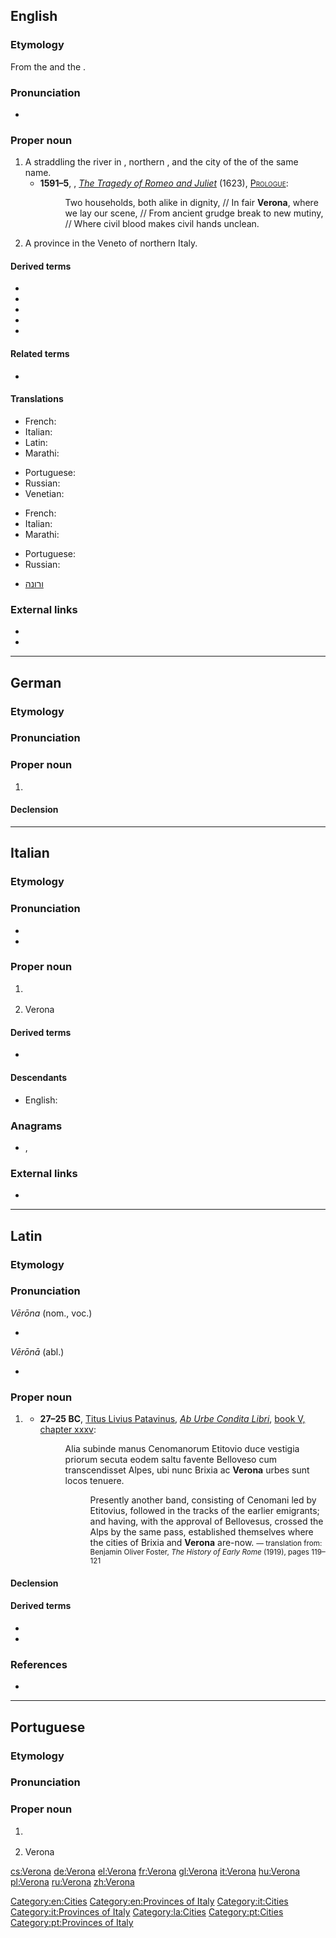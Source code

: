 {{also|Veròna}}
==English==

===Etymology===
From the {{etyl|it|en}} {{term|Verona|lang=it}} and the {{etyl|la|en}} {{term|Vērōna|lang=la}}.

===Pronunciation===
* {{a|RP}} {{IPA|/vɪˈɹəʊnə/|lang=en}}

===Proper noun===
{{en-proper noun}}

# A {{l/en|city}} straddling the river {{l/en|Adige}} in {{l/en|Veneto}}, northern {{l/en|Italy}}, and the {{l/en|capital}} city of the {{l/en|province}} of the same name.
#* '''1591–5''', {{w|William Shakespeare}}, ''[[w:Romeo and Juliet|The Tragedy of Romeo and Juliet]]'' (1623), [[s:The Tragedy of Romeo and Juliet#PROLOGUE|<span style="font-variant:small-caps">Prologue</span>]]:
#*: Two households, both alike in dignity, // In fair '''Verona''', where we lay our scene, // From ancient grudge break to new mutiny, // Where civil blood makes civil hands unclean.
# A province in the Veneto {{l/en|region}} of northern Italy.

====Derived terms====
* {{l/en|Verona brown}}
* {{l/en|Verona earth}}
* {{l/en|Verona green}}
* {{l/en|Verona serge}}
* {{l/en|Veronian}}

====Related terms====
* {{l/en|Veronese}}

====Translations====
{{trans-top|city straddling the river Adige in Veneto, northern Italy}}
* French: {{t+|fr|Vérone}}
* Italian: {{t+|it|Verona|f}}
* Latin: {{t|la|Vērōna|f}}
* Marathi: {{t|mr|वेरोना|tr=veronā|sc=Deva}}
{{trans-mid}}
* Portuguese: {{t|pt|Verona|f}}
* Russian: {{t+|ru|Верона|f|tr=Veróna}}
* Venetian: {{t|vec|Veròna}}
{{trans-bottom}}

{{trans-top|province in the Veneto region of northern Italy}}
* French: {{t+|fr|Vérone}}
* Italian: {{t+|it|Verona|f}}
* Marathi: {{t|mr|वेरोना|tr=veronā|sc=Deva}}
{{trans-mid}}
* Portuguese: {{t|pt|Verona|f}}
* Russian: {{t+|ru|Верона|f|tr=Veróna}}
{{trans-bottom}}

{{checktrans-top}}
* {{ttbc|he}} [[ורונה]]
{{trans-bottom}}

[[Category:en:Cities]]
[[Category:en:Provinces of Italy]]

===External links===
* {{pedia|2=Verona (city)}}
* {{pedia|Province of Verona|Verona (province)}}

----

==German==

===Etymology===
{{contraction of|Veronika|lang=de}}

===Pronunciation===
{{rfp|lang=de}}

===Proper noun===
{{head|de|proper noun|g=f}}

# {{given name|female|lang=de}}

====Declension====
{{rfinfl|de|proper noun}}

----

==Italian==

===Etymology===
{{rfe|lang=it|From the {{etyl|la|it}} {{term|Vērōna|lang=la}}?}}

===Pronunciation===
* {{IPA|/veˈroːna/|lang=it}}
* {{audio|It-Verona.ogg|Audio}}

===Proper noun===
{{it-proper noun|g=f}}

# {{l/en|Verona}} {{gloss|city|lang=it}}
# Verona {{gloss|province|lang=it}}

====Derived terms====
* {{l/it|veronese}}

====Descendants====
* English: {{l/en|Verona}}

===Anagrams===
* {{l/it|averno}}, {{l/it|Averno}}

===External links===
* {{pedia|lang=it}}

[[Category:it:Cities]]
[[Category:it:Provinces of Italy]]

----

==Latin==

===Etymology===
{{rfe|lang=la}}

===Pronunciation===
; ''Vērōna'' (nom., voc.)
* {{a|Classical}} {{IPA|/weːˈroː.na/|lang=la}}
; ''Vērōnā'' (abl.)
* {{a|Classical}} {{IPA|/weːˈroː.naː/|lang=la}}

===Proper noun===
{{la-proper noun|Vērōna||Vērōnae|f|first}}

# {{l/en|Verona}} {{gloss|a city in ''{{l|la|Gallia Transpadana}}'', the birthplace of the poet {{w|Catullus}} and of {{w|Pliny the Elder}}|lang=la}}
#* '''27–25 BC''', [[w:Livy|Titus Livius Patavinus]], ''[[w:Ab urbe condita libri|Ab Urbe Condita Libri]]'', [http://www.perseus.tufts.edu/hopper/text?doc=Liv.+5+35&fromdoc=Perseus%3Atext%3A1999.02.0202 book V, chapter xxxv]:
#*: Alia subinde manus Cenomanorum<!-- Cenomanorum Glareanus: germanorum ω. --> Etitovio duce vestigia priorum secuta eodem saltu<!-- A.U.C. 363 --> favente Belloveso cum transcendisset Alpes, ubi nunc Brixia ac '''Verona''' urbes sunt locos tenuere.
#*:: Presently another band, consisting of Cenomani led by Etitovius, followed in the tracks of the earlier emigrants; and having, with the<!-- 391 B.C. --> approval of Bellovesus, crossed the Alps by the same pass, established themselves where the cities of Brixia and '''Verona''' are-now. <small>― translation from: Benjamin Oliver Foster, ''The History of Early Rome'' (1919), pages 119–121</small>

====Declension====
{{la-decl-1st-loc|num=sg|Vērōn}}

====Derived terms====
* {{l|la|Vērōnensis}}
* {{l|la|Vērōnenses}}

===References===
* {{R:L&S|Vērōna}}

[[Category:la:Cities]]

----

==Portuguese==

===Etymology===
{{rfe|lang=pt}}

===Pronunciation===
{{rfp|lang=pt}}

===Proper noun===
{{pt-proper noun|f}}

# {{l/en|Verona}} {{gloss|city on the Adige and capital city of the province of the same name}}
# Verona {{gloss|province of Italy|lang=pt}}

[[Category:pt:Cities]]
[[Category:pt:Provinces of Italy]]

[[cs:Verona]]
[[de:Verona]]
[[el:Verona]]
[[fr:Verona]]
[[gl:Verona]]
[[it:Verona]]
[[hu:Verona]]
[[pl:Verona]]
[[ru:Verona]]
[[zh:Verona]]